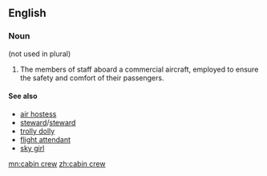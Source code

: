 ==English==
{{wikipedia}}

===Noun===
{{en-noun}} (not used in plural)

# {{aviation}} The members of staff aboard a commercial aircraft, employed to ensure the safety and comfort of their passengers.

====See also====
*[[air hostess]]
*[[steward]]/[[steward]]
*[[trolly dolly]]
*[[flight attendant]]
*[[sky girl]]

[[mn:cabin crew]]
[[zh:cabin crew]]